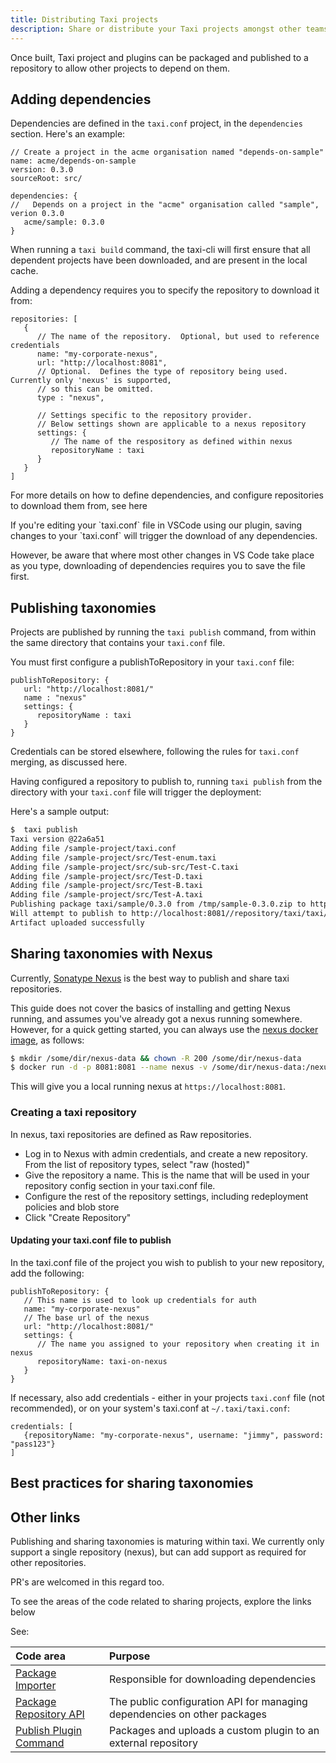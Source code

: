 ```yaml
---
title: Distributing Taxi projects
description: Share or distribute your Taxi projects amongst other teams or the community
---
```



Once built, Taxi project and plugins can be packaged and published to a repository to allow other projects to depend on them.

## Adding dependencies

Dependencies are defined in the `taxi.conf` project, in the `dependencies` section.
Here's an example:

```hocon
// Create a project in the acme organisation named "depends-on-sample"
name: acme/depends-on-sample
version: 0.3.0
sourceRoot: src/

dependencies: {
//   Depends on a project in the "acme" organisation called "sample", verion 0.3.0
   acme/sample: 0.3.0
}
```

When running a `taxi build` command, the taxi-cli will first ensure that all dependent projects have been downloaded, and
are present in the local cache.

Adding a dependency requires you to specify the repository to download it from:

```
repositories: [
   {
      // The name of the repository.  Optional, but used to reference credentials
      name: "my-corporate-nexus",
      url: "http://localhost:8081",
      // Optional.  Defines the type of repository being used.  Currently only 'nexus' is supported,
      // so this can be omitted.
      type : "nexus",

      // Settings specific to the repository provider.
      // Below settings shown are applicable to a nexus repository
      settings: {
         // The name of the respository as defined within nexus
         repositoryName : taxi
      }
   }
]
```

For more details on how to define dependencies, and configure repositories to download them from, see <Link to="/command-line-tools/taxi-conf-file">here</Link>

<Hint>
If you're editing your `taxi.conf` file in VSCode using our plugin, saving changes to your `taxi.conf` will trigger the download of any dependencies.

However, be aware that where most other changes in VS Code take place as you type, downloading of dependencies requires you to save the file first.
</Hint>


## Publishing taxonomies

Projects are published by running the `taxi publish` command, from within the same directory that contains your `taxi.conf` file.

You must first configure a publishToRepository in your `taxi.conf` file:

```hocon
publishToRepository: {
   url: "http://localhost:8081/"
   name : "nexus"
   settings: {
      repositoryName : taxi
   }
}
```

Credentials can be stored elsewhere, following the rules for `taxi.conf` merging, as discussed <Link to="/command-line-tools/taxi-conf-file/#credentials">here</Link>.

Having configured a repository to publish to, running `taxi publish` from the directory with your `taxi.conf` file will trigger the deployment:

Here's a sample output:

```bash
$  taxi publish
Taxi version @22a6a51
Adding file /sample-project/taxi.conf
Adding file /sample-project/src/Test-enum.taxi
Adding file /sample-project/src/sub-src/Test-C.taxi
Adding file /sample-project/src/Test-D.taxi
Adding file /sample-project/src/Test-B.taxi
Adding file /sample-project/src/Test-A.taxi
Publishing package taxi/sample/0.3.0 from /tmp/sample-0.3.0.zip to http://localhost:8081/
Will attempt to publish to http://localhost:8081//repository/taxi/taxi/sample/0.3.0/sample-0.3.0.zip using basic auth credentials supplied
Artifact uploaded successfully

```

## Sharing taxonomies with Nexus
Currently, [Sonatype Nexus](https://www.sonatype.com/nexus/repository-oss) is the best way to publish and share taxi repositories.

This guide does not cover the basics of installing and getting Nexus running, and assumes you've already got a nexus running somewhere.
However, for a quick getting started, you can always use the [nexus docker image](https://hub.docker.com/r/sonatype/nexus3), as follows:

```bash
$ mkdir /some/dir/nexus-data && chown -R 200 /some/dir/nexus-data
$ docker run -d -p 8081:8081 --name nexus -v /some/dir/nexus-data:/nexus-data sonatype/nexus3
```

This will give you a local running nexus at `https://localhost:8081`.

### Creating a taxi repository
In nexus, taxi repositories are defined as Raw repositories.

 * Log in to Nexus with admin credentials, and create a new repository.  From the list of repository types, select "raw (hosted)"
 * Give the repository a name.  This is the name that will be used in your repository config section in your taxi.conf file.
 * Configure the rest of the repository settings, including redeployment policies and blob store
 * Click "Create Repository"

#### Updating your taxi.conf file to publish
In the taxi.conf file of the project you wish to publish to your new repository, add the following:

```hocon
publishToRepository: {
   // This name is used to look up credentials for auth
   name: "my-corporate-nexus"
   // The base url of the nexus
   url: "http://localhost:8081/"
   settings: {
      // The name you assigned to your repository when creating it in nexus
      repositoryName: taxi-on-nexus
   }
}
```

If necessary, also add credentials - either in your projects `taxi.conf` file (not recommended), or on your system's
taxi.conf at `~/.taxi/taxi.conf`:

```
credentials: [
   {repositoryName: "my-corporate-nexus", username: "jimmy", password: "pass123"}
]
```

## Best practices for sharing taxonomies




## Other links
Publishing and sharing taxonomies is maturing within taxi.  We currently only support a single repository (nexus), but can add support
as required for other repositories.

PR's are welcomed in this regard too.

To see the areas of the code related to sharing projects, explore the links below

See:

| Code area | Purpose |
| :--- | :--- |
| [Package Importer](https://gitlab.com/taxi-lang/taxi-lang/-/tree/develop/package-importer) | Responsible for downloading dependencies |
| [Package Repository API](https://gitlab.com/taxi-lang/taxi-lang/-/tree/develop/package-repository-api) | The public configuration API for managing dependencies on other packages |
| [Publish Plugin Command](https://gitlab.com/taxi-lang/taxi-lang/-/tree/develop/package-repository-api) | Packages and uploads a custom plugin to an external repository |

